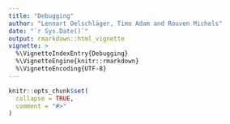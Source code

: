 ```yaml
---
title: "Debugging"
author: "Lennart Oelschläger, Timo Adam and Rouven Michels"
date: "`r Sys.Date()`"
output: rmarkdown::html_vignette
vignette: >
  %\VignetteIndexEntry{Debugging}
  %\VignetteEngine{knitr::rmarkdown}
  %\VignetteEncoding{UTF-8}
---
```


<!-- 
Assignee: Lennart
Purpose: explain debugging function, link to GitHub issue page
--> 
  
```r
knitr::opts_chunk$set(
  collapse = TRUE,
  comment = "#>"
)
```
